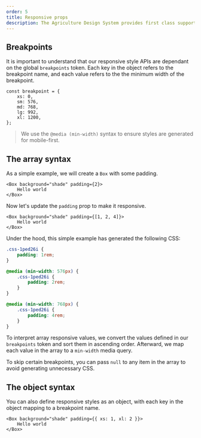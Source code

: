 ```yaml
---
order: 5
title: Responsive props
description: The Agriculture Design System provides first class support for mobile-first responsive styles. Instead of manually writing CSS media queries throughout your codebase, our primitive components allow you to provide arrays and objects to generate responsive styles in your project.
---
```


## Breakpoints

It is important to understand that our responsive style APIs are dependant on the global `breakpoints` token. Each key in the object refers to the breakpoint name, and each value refers to the the minimum width of the breakpoint.

```tsx
const breakpoint = {
	xs: 0,
	sm: 576,
	md: 768,
	lg: 992,
	xl: 1200,
};
```

> We use the `@media (min-width)` syntax to ensure styles are generated for mobile-first.

## The array syntax

As a simple example, we will create a `Box` with some padding.

```tsx live
<Box background="shade" padding={2}>
	Hello world
</Box>
```

Now let's update the `padding` prop to make it responsive.

```tsx live
<Box background="shade" padding={[1, 2, 4]}>
	Hello world
</Box>
```

Under the hood, this simple example has generated the following CSS:

```css
.css-1ped26i {
	padding: 1rem;
}

@media (min-width: 576px) {
	.css-1ped26i {
		padding: 2rem;
	}
}

@media (min-width: 768px) {
	.css-1ped26i {
		padding: 4rem;
	}
}
```

To interpret array responsive values, we convert the values defined in our `breakpoints` token and sort them in ascending order. Afterward, we map each value in the array to a `min-width` media query.

To skip certain breakpoints, you can pass `null` to any item in the array to avoid generating unnecessary CSS.

## The object syntax

You can also define responsive styles as an object, with each key in the object mapping to a breakpoint name.

```tsx live
<Box background="shade" padding={{ xs: 1, xl: 2 }}>
	Hello world
</Box>
```
